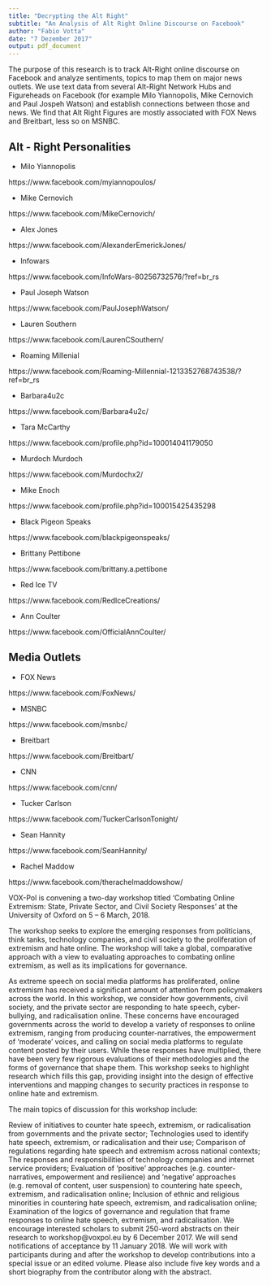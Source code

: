 ```yaml
---
title: "Decrypting the Alt Right"
subtitle: "An Analysis of Alt Right Online Discourse on Facebook"
author: "Fabio Votta"
date: "7 Dezember 2017"
output: pdf_document
---
```


The purpose of this research is to track Alt-Right online discourse on Facebook and analyze sentiments, topics to map them on major news outlets. We use text data from several Alt-Right Network Hubs and Figureheads on Facebook (for example Milo Yiannopolis, Mike Cernovich and Paul Jospeh Watson) and establish connections between those and news. We find that Alt Right Figures are mostly associated with FOX News and Breitbart, less so on MSNBC.

## Alt - Right Personalities

- Milo Yiannopolis

https://www.facebook.com/myiannopoulos/

- Mike Cernovich

https://www.facebook.com/MikeCernovich/

- Alex Jones

https://www.facebook.com/AlexanderEmerickJones/

- Infowars

https://www.facebook.com/InfoWars-80256732576/?ref=br_rs

- Paul Joseph Watson

https://www.facebook.com/PaulJosephWatson/

- Lauren Southern

https://www.facebook.com/LaurenCSouthern/

- Roaming Millenial

https://www.facebook.com/Roaming-Millennial-1213352768743538/?ref=br_rs

- Barbara4u2c

https://www.facebook.com/Barbara4u2c/

- Tara McCarthy

https://www.facebook.com/profile.php?id=100014041179050

- Murdoch Murdoch

https://www.facebook.com/Murdochx2/

- Mike Enoch

https://www.facebook.com/profile.php?id=100015425435298

- Black Pigeon Speaks

https://www.facebook.com/blackpigeonspeaks/

- Brittany Pettibone

https://www.facebook.com/brittany.a.pettibone

- Red Ice TV

https://www.facebook.com/RedIceCreations/

- Ann Coulter

https://www.facebook.com/OfficialAnnCoulter/



## Media Outlets

- FOX News

https://www.facebook.com/FoxNews/

- MSNBC

https://www.facebook.com/msnbc/

- Breitbart

https://www.facebook.com/Breitbart/

- CNN

https://www.facebook.com/cnn/

- Tucker Carlson

https://www.facebook.com/TuckerCarlsonTonight/

- Sean Hannity

https://www.facebook.com/SeanHannity/

- Rachel Maddow

https://www.facebook.com/therachelmaddowshow/


VOX-Pol is convening a two-day workshop titled ‘Combating Online Extremism: State, Private Sector, and Civil Society Responses’ at the University of Oxford on 5 – 6 March, 2018.

The workshop seeks to explore the emerging responses from politicians, think tanks, technology companies, and civil society to the proliferation of extremism and hate online. The workshop will take a global, comparative approach with a view to evaluating approaches to combating online extremism, as well as its implications for governance.

As extreme speech on social media platforms has proliferated, online extremism has received a significant amount of attention from policymakers across the world. In this workshop, we consider how governments, civil society, and the private sector are responding to hate speech, cyber-bullying, and radicalisation online. These concerns have encouraged governments across the world to develop a variety of responses to online extremism, ranging from producing counter-narratives, the empowerment of ‘moderate’ voices, and calling on social media platforms to regulate content posted by their users. While these responses have multiplied, there have been very few rigorous evaluations of their methodologies and the forms of governance that shape them. This workshop seeks to highlight research which fills this gap, providing insight into the design of effective interventions and mapping changes to security practices in response to online hate and extremism.

The main topics of discussion for this workshop include:

Review of initiatives to counter hate speech, extremism, or radicalisation from governments and the private sector;
Technologies used to identify hate speech, extremism, or radicalisation and their use;
Comparison of regulations regarding hate speech and extremism across national contexts;
The responses and responsibilities of technology companies and internet service providers;
Evaluation of ‘positive’ approaches (e.g. counter-narratives, empowerment and resilience) and ‘negative’ approaches (e.g. removal of content, user suspension) to countering hate speech, extremism, and radicalisation online;
Inclusion of ethnic and religious minorities in countering hate speech, extremism, and radicalisation online;
Examination of the logics of governance and regulation that frame responses to online hate speech, extremism, and radicalisation.
We encourage interested scholars to submit 250-word abstracts on their research to workshop@voxpol.eu by 6 December 2017. We will send notifications of acceptance by 11 January 2018. We will work with participants during and after the workshop to develop contributions into a special issue or an edited volume. Please also include five key words and a short biography from the contributor along with the abstract.
